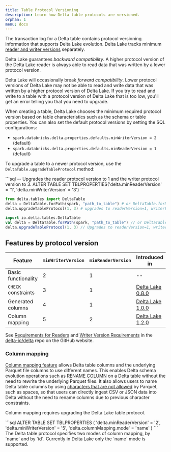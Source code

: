 ```yaml
---
title: Table Protocol Versioning
description: Learn how Delta table protocols are versioned.
orphan: 1
menu: docs
---
```


<a id="table-version"></a>

The transaction log for a Delta table contains protocol versioning information
that supports Delta Lake evolution. Delta Lake tracks minimum [reader and writer
versions](/delta/delta-utility.md#detail-schema) separately.

Delta Lake guarantees _backward compatibility_. A higher protocol version of
the
Delta Lake reader is always able to read data that was written by a lower protocol
version.

Delta Lake will occasionally break _forward compatibility_. Lower protocol
versions of Delta Lake may not be able to read and write data that was
written by a higher protocol version of Delta Lake. If you try to read and
write to a table with a protocol version of Delta Lake that is too low,
you'll get an error telling you that you need to upgrade.

When creating a table, Delta Lake chooses the minimum required protocol version
based on table characteristics such as the schema or table properties. You can
also set the default protocol versions by setting the SQL configurations:

- `spark.databricks.delta.properties.defaults.minWriterVersion = 2` (default)
- `spark.databricks.delta.properties.defaults.minReaderVersion = 1` (default)

To upgrade a table to a newer protocol version, use the
`DeltaTable.upgradeTableProtocol` method:

<CodeTabs>
```sql
-- Upgrades the reader protocol version to 1 and the writer protocol version to 3.
ALTER TABLE <table_identifier> SET TBLPROPERTIES('delta.minReaderVersion' = '1', 'delta.minWriterVersion' = '3')
```

```python
from delta.tables import DeltaTable
delta = DeltaTable.forPath(spark, "path_to_table") # or DeltaTable.forName
delta.upgradeTableProtocol(1, 3) # upgrades to readerVersion=1, writerVersion=3
```

```scala
import io.delta.tables.DeltaTable
val delta = DeltaTable.forPath(spark, "path_to_table") // or DeltaTable.forName
delta.upgradeTableProtocol(1, 3) // Upgrades to readerVersion=1, writerVersion=3
```

</CodeTabs>

## Features by protocol version

| Feature             | `minWriterVersion` | `minReaderVersion` | Introduced in                                                             | Documentation                                |
| ------------------- | ------------------ | ------------------ | ------------------------------------------------------------------------- | -------------------------------------------- |
| Basic functionality | 2                  | 1                  | --                                                                        | [Delta Lake guide](/index.md)                |
| `CHECK` constraints | 3                  | 1                  | [Delta Lake 0.8.0](https://github.com/delta-io/delta/releases/tag/v0.8.0) | [\_](/delta-constraints.md#check-constraint) |
| Generated columns   | 4                  | 1                  | [Delta Lake 1.0.0](https://github.com/delta-io/delta/releases/tag/v1.0.0) | [\_](/delta-batch.md#use-generated-columns)  |
| Column mapping      | 5                  | 2                  | [Delta Lake 1.2.0](https://github.com/delta-io/delta/releases/tag/v1.2.0) | [Column mapping](#column-mapping)            |

See [Requirements for
Readers](https://github.com/delta-io/delta/blob/master/PROTOCOL.md#requirements-for-readers)
and [Writer Version
Requirements](https://github.com/delta-io/delta/blob/master/PROTOCOL.md#writer-version-requirements)
in the [delta-io/delta](https://github.com/delta-io/delta) repo on the GitHub
website.

<a id="column-mapping"></a>

### Column mapping

[Column mapping
feature](https://github.com/delta-io/delta/blob/master/PROTOCOL.md#column-mapping)
allows Delta table columns and the underlying Parquet file columns to use
different names. This enables Delta schema evolution operations such as [RENAME
COLUMN](/delta/delta-batch.md#rename-columns) on a Delta table without the need
to rewrite the underlying Parquet files. It also allows users to name Delta
table columns by using [characters that are not
allowed](/delta/delta-batch.md#special-chars-in-col-name) by Parquet, such as
spaces, so that users can directly ingest CSV or JSON data into Delta without
the need to rename columns due to previous character constraints.

Column mapping requires upgrading the Delta Lake table protocol.

<CodeTabs>
```sql
ALTER TABLE <table_name> SET TBLPROPERTIES (
   'delta.minReaderVersion' = '2',
   'delta.minWriterVersion' = '5',
   'delta.columnMapping.mode' = 'name'
)
```
</CodeTabs>

<Info title="Note" level="info">
  The Delta table protocol specifies two modes of column mapping, by `name` and
  by `id`. Currently in Delta Lake only the `name` mode is supported.
</Info>
